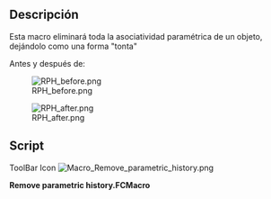 <languages/>
{{Macro/es
|Name=Remove parametric history
|Icon=Macro_Remove_parametric_history.png
|Translate=Remove parametric history
|Description=Esta macro eliminará toda la asociatividad paramétrica de un objeto, dejándolo como una forma "tonta"
|Author=Yorik
|Version=0.1
|Date=2011-08-01
|FCVersion=All
|Download=[https://www.freecadweb.org/wiki/images/b/b7/Macro_Remove_parametric_history.png ToolBar Icon]
}}

==Descripción==
Esta macro eliminará toda la asociatividad paramétrica de un objeto, dejándolo como una forma "tonta"

Antes y después de:

[[File:RPH_before.png]]

[[File:RPH_after.png]]

==Script==

ToolBar Icon [[Image:Macro_Remove_parametric_history.png]]

'''Remove parametric history.FCMacro'''

{{MacroCode|code=

originalObject = FreeCAD.ActiveDocument.ActiveObject
newShape = originalObject.Shape.copy()
newName = FreeCAD.ActiveDocument.ActiveObject.Name
FreeCAD.ActiveDocument.removeObject(newName)
newObject = FreeCAD.ActiveDocument.addObject("Part::Feature",newName)
newObject.Shape = newShape

}}
{{clear}}